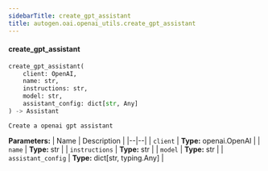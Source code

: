 ```yaml
---
sidebarTitle: create_gpt_assistant
title: autogen.oai.openai_utils.create_gpt_assistant
---
```


<code class="doc-symbol doc-symbol-heading doc-symbol-function"></code>
#### create_gpt_assistant

```python
create_gpt_assistant(
    client: OpenAI,
    name: str,
    instructions: str,
    model: str,
    assistant_config: dict[str, Any]
) -> Assistant
```

    Create a openai gpt assistant

<b>Parameters:</b>
| Name | Description |
|--|--|
| `client` | **Type:** openai.OpenAI |
| `name` | **Type:** str |
| `instructions` | **Type:** str |
| `model` | **Type:** str |
| `assistant_config` | **Type:** dict[str, typing.Any] |

<br />